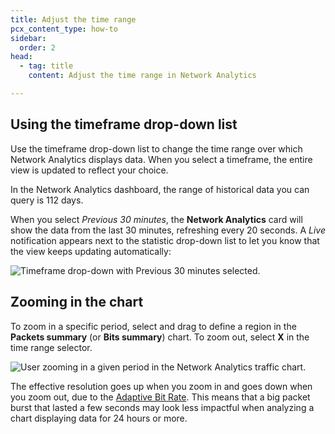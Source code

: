 ```yaml
---
title: Adjust the time range
pcx_content_type: how-to
sidebar:
  order: 2
head:
  - tag: title
    content: Adjust the time range in Network Analytics

---
```


## Using the timeframe drop-down list

Use the timeframe drop-down list to change the time range over which Network Analytics displays data. When you select a timeframe, the entire view is updated to reflect your choice.

In the Network Analytics dashboard, the range of historical data you can query is 112 days.

When you select *Previous 30 minutes*, the **Network Analytics** card will show the data from the last 30 minutes, refreshing every 20 seconds. A *Live* notification appears next to the statistic drop-down list to let you know that the view keeps updating automatically:

![Timeframe drop-down with Previous 30 minutes selected.](~/assets/images/analytics/network-analytics/timeframe-selector.png)

## Zooming in the chart

To zoom in a specific period, select and drag to define a region in the **Packets summary** (or **Bits summary**) chart. To zoom out, select **X** in the time range selector.

![User zooming in a given period in the Network Analytics traffic chart.](/images/analytics/network-analytics/chart-zoom-in.gif)

The effective resolution goes up when you zoom in and goes down when you zoom out, due to the [Adaptive Bit Rate](/analytics/network-analytics/understand/concepts/#adaptive-bit-rate-sampling). This means that a big packet burst that lasted a few seconds may look less impactful when analyzing a chart displaying data for 24 hours or more.
